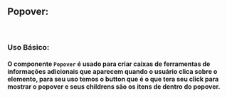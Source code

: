 
<Meta of={PopoverStories} />

## Popover:

<br />

### Uso Básico:

#### O componente `Popover` é usado para criar caixas de ferramentas de informações adicionais que aparecem quando o usuário clica sobre o elemento, para seu uso temos o button que é o que tera seu click para mostrar o popover e seus childrens são os itens de dentro do popover.

<Canvas />

<Controls />

